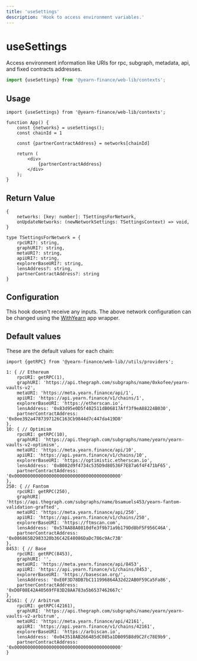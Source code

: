 ```yaml
---
title: 'useSettings'
description: 'Hook to access environment variables.'
---
```


# useSettings
Access environment information like URIs for rpc, subgraph, metadata, api, and fixed contracts addresses.

```ts
import {useSettings} from '@yearn-finance/web-lib/contexts';
```

## Usage

```tsx
import {useSettings} from '@yearn-finance/web-lib/contexts';

function App() {
	const {networks} = useSettings();
	const chainId = 1

	const {partnerContractAddress} = networks[chainId]

	return (
		<div>
			{partnerContractAddress}
		</div>
	);
}
```

## Return Value

```tsx
{
	networks: [key: number]: TSettingsForNetwork,
	onUpdateNetworks: (newNetworkSettings: TSettingsContext) => void,
}

type TSettingsForNetwork = {
	rpcURI?: string,
	graphURI?: string,
	metaURI?: string,
	apiURI?: string,
	explorerBaseURI?: string,
	lensAddress?: string,
	partnerContractAddress?: string
}   
```

## Configuration

This hook doesn't receive any inputs. The above network configuration can be changed using the [WithYearn](https://github.com/yearn/web-lib/blob/main/apps/playground/pages/_app.tsx#L127-L130) app wrapper.

## Default values

These are the default values for each chain:

```tsx
import {getRPC} from '@yearn-finance/web-lib//utils/providers';

1: { // Ethereum
	rpcURI: getRPC(1),
	graphURI: 'https://api.thegraph.com/subgraphs/name/0xkofee/yearn-vaults-v2',
	metaURI: 'https://meta.yearn.finance/api/1',
	apiURI: 'https://api.yearn.finance/v1/chains/1',
	explorerBaseURI: 'https://etherscan.io',
	lensAddress: '0x83d95e0D5f402511dB06817Aff3f9eA88224B030',
	partnerContractAddress: '0x8ee392a4787397126C163Cb9844d7c447da419D8'
},
10: { // Optimism
	rpcURI: getRPC(10),
	graphURI: 'https://api.thegraph.com/subgraphs/name/yearn/yearn-vaults-v2-optimism',
	metaURI: 'https://meta.yearn.finance/api/10',
	apiURI: 'https://api.yearn.finance/v1/chains/10',
	explorerBaseURI: 'https://optimistic.etherscan.io',
	lensAddress: '0xB082d9f4734c535D9d80536F7E87a6f4F471bF65',
	partnerContractAddress: '0x0000000000000000000000000000000000000000'
},
250: { // Fantom
	rpcURI: getRPC(250),
	graphURI: 'https://api.thegraph.com/subgraphs/name/bsamuels453/yearn-fantom-validation-grafted',
	metaURI: 'https://meta.yearn.finance/api/250',
	apiURI: 'https://api.yearn.finance/v1/chains/250',
	explorerBaseURI: 'https://ftmscan.com',
	lensAddress: '0x57AA88A0810dfe3f9b71a9b179Dd8bF5F956C46A',
	partnerContractAddress: '0x086865B2983320b36C42E48086DaDc786c9Ac73B'
},
8453: { // Base
	rpcURI: getRPC(8453),
	graphURI: '',
	metaURI: 'https://meta.yearn.finance/api/8453',
	apiURI: 'https://api.yearn.finance/v1/chains/8453',
	explorerBaseURI: 'https://basescan.org/',
	lensAddress: '0xE0F3D78DB7bC111996864A32d22AB0F59Ca5Fa86',
	partnerContractAddress: '0xD0F08E42A40569fF83D28AA783a5b6537462667c'
}, 
42161: { // Arbitrum
	rpcURI: getRPC(42161),
	graphURI: 'https://api.thegraph.com/subgraphs/name/yearn/yearn-vaults-v2-arbitrum',
	metaURI: 'https://meta.yearn.finance/api/42161',
	apiURI: 'https://api.yearn.finance/v1/chains/42161',
	explorerBaseURI: 'https://arbiscan.io',
	lensAddress: '0x043518AB266485dC085a1DB095B8d9C2Fc78E9b9',
	partnerContractAddress: '0x0000000000000000000000000000000000000000'
}
```